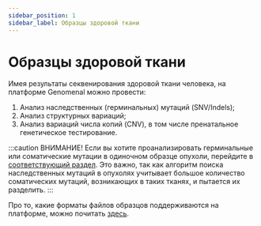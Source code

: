 ---
sidebar_position: 1
sidebar_label: Образцы здоровой ткани
---

# Образцы здоровой ткани


<SectionDef />

Имея результаты секвенирования здоровой ткани человека, на платформе Genomenal можно провести:
1. Анализ наследственных (герминальных) мутаций (SNV/Indels);
2. Анализ структурных вариаций;
3. Анализ вариаций числа копий (CNV), в том числе пренатальное генетическое тестирование.


<SectionDef sample_type="образец или образцы здоровой ткани" />

:::caution ВНИМАНИЕ!
Если вы хотите проанализировать герминальные или соматические мутации в одиночном образце опухоли,
перейдите в [соответствующий раздел](/uploading-samples/tumor-normal/TN-sample).
Это важно, так как алгоритм поиска наследственных мутаций в опухолях учитывает большое количество
соматических мутаций, возникающих в таких тканях, и пытается их разделить.
:::

Про то, какие форматы файлов образцов поддерживаются на платформе, можно почитать [здесь](/data-for-analysis).


<TipForCNV />
